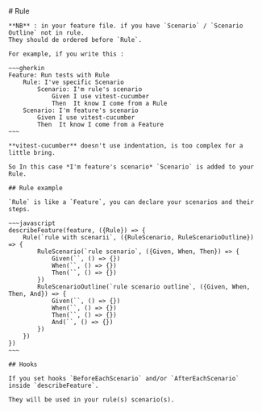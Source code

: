 
<Layout title="vitest-cucumber">
    # Rule

    **NB** : in your feature file. if you have `Scenario` / `Scenario Outline` not in rule.
    They should de ordered before `Rule`.

    For example, if you write this : 

    ~~~gherkin
    Feature: Run tests with Rule
        Rule: I've specific Scenario
            Scenario: I'm rule's scenario
                Given I use vitest-cucumber
                Then  It know I come from a Rule
        Scenario: I'm feature's scenario
            Given I use vitest-cucumber
            Then  It know I come from a Feature
    ~~~

    **vitest-cucumber** doesn't use indentation, is too complex for a little bring.

    So In this case *I'm feature's scenario* `Scenario` is added to your Rule.
    
    ## Rule example

    `Rule` is like a `Feature`, you can declare your scenarios and their steps.

    ~~~javascript
    describeFeature(feature, ({Rule}) => {
        Rule(`rule with scenarii`, ({RuleScenario, RuleScenarioOutline}) => {
            RuleScenario(`rule scenario`, ({Given, When, Then}) => {
                Given(``, () => {})
                When(``, () => {})
                Then(``, () => {})
            })
            RuleScenarioOutline(`rule scenario outline`, ({Given, When, Then, And}) => {
                Given(``, () => {})
                When(``, () => {})
                Then(``, () => {})
                And(``, () => {})
            })
        })
    })
    ~~~

    ## Hooks

    If you set hooks `BeforeEachScenario` and/or `AfterEachScenario` inside `describeFeature`.

    They will be used in your rule(s) scenario(s).
</Layout>